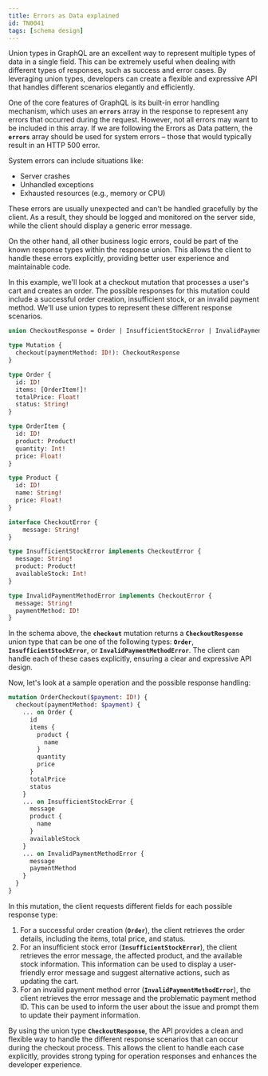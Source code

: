 ```yaml
---
title: Errors as Data explained
id: TN0041
tags: [schema design]
---
```


Union types in GraphQL are an excellent way to represent multiple types of data in a single field. This can be extremely useful when dealing with different types of responses, such as success and error cases. By leveraging union types, developers can create a flexible and expressive API that handles different scenarios elegantly and efficiently.

One of the core features of GraphQL is its built-in error handling mechanism, which uses an **`errors`** array in the response to represent any errors that occurred during the request. However, not all errors may want to be included in this array. If we are following the Errors as Data pattern, the **`errors`** array should be used for system errors – those that would typically result in an HTTP 500 error.

System errors can include situations like:

- Server crashes
- Unhandled exceptions
- Exhausted resources (e.g., memory or CPU)

These errors are usually unexpected and can't be handled gracefully by the client. As a result, they should be logged and monitored on the server side, while the client should display a generic error message.

On the other hand, all other business logic errors, could be part of the known response types within the response union. This allows the client to handle these errors explicitly, providing better user experience and maintainable code.

In this example, we'll look at a checkout mutation that processes a user's cart and creates an order. The possible responses for this mutation could include a successful order creation, insufficient stock, or an invalid payment method. We'll use union types to represent these different response scenarios.

```graphql
union CheckoutResponse = Order | InsufficientStockError | InvalidPaymentMethodError

type Mutation {
  checkout(paymentMethod: ID!): CheckoutResponse
}

type Order {
  id: ID!
  items: [OrderItem!]!
  totalPrice: Float!
  status: String!
}

type OrderItem {
  id: ID!
  product: Product!
  quantity: Int!
  price: Float!
}

type Product {
  id: ID!
  name: String!
  price: Float!
}

interface CheckoutError {
	message: String!
}

type InsufficientStockError implements CheckoutError {
  message: String!
  product: Product!
  availableStock: Int!
}

type InvalidPaymentMethodError implements CheckoutError {
  message: String!
  paymentMethod: ID!
}
```

In the schema above, the **`checkout`** mutation returns a **`CheckoutResponse`** union type that can be one of the following types: **`Order`**, **`InsufficientStockError`**, or **`InvalidPaymentMethodError`**. The client can handle each of these cases explicitly, ensuring a clear and expressive API design.

Now, let's look at a sample operation and the possible response handling:

```graphql
mutation OrderCheckout($payment: ID!) {
  checkout(paymentMethod: $payment) {
    ... on Order {
      id
      items {
        product {
          name
        }
        quantity
        price
      }
      totalPrice
      status
    }
    ... on InsufficientStockError {
      message
      product {
        name
      }
      availableStock
    }
    ... on InvalidPaymentMethodError {
      message
      paymentMethod
    }
  }
}
```

In this mutation, the client requests different fields for each possible response type:

1. For a successful order creation (**`Order`**), the client retrieves the order details, including the items, total price, and status.
2. For an insufficient stock error (**`InsufficientStockError`**), the client retrieves the error message, the affected product, and the available stock information. This information can be used to display a user-friendly error message and suggest alternative actions, such as updating the cart.
3. For an invalid payment method error (**`InvalidPaymentMethodError`**), the client retrieves the error message and the problematic payment method ID. This can be used to inform the user about the issue and prompt them to update their payment information.

By using the union type **`CheckoutResponse`**, the API provides a clean and flexible way to handle the different response scenarios that can occur during the checkout process. This allows the client to handle each case explicitly, provides strong typing for operation responses and enhances the developer experience.